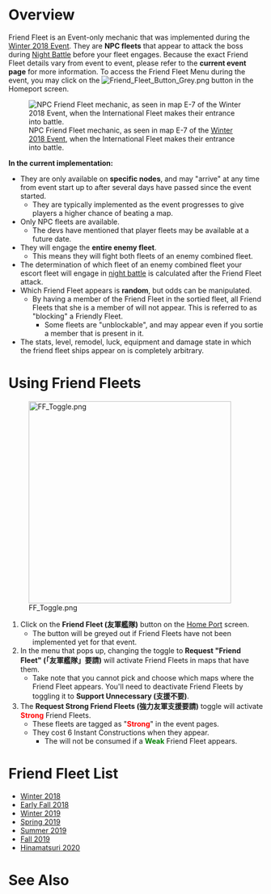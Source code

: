 =Overview=

Friend Fleet is an Event-only mechanic that was implemented during the [[Winter 2018 Event]]. They are '''NPC fleets''' that appear to attack the boss during [[Night Battle]] before your fleet engages. Because the exact Friend Fleet details vary from event to event, please refer to the '''current event page''' for more information.
To access the Friend Fleet Menu during the event, you may click on the [[File:Friend Fleet Button Grey.png]] button in the Homeport screen.

[[File:NPC Friend Fleet.png|thumb|right|NPC Friend Fleet mechanic, as seen in map E-7 of the [[Winter 2018 Event#Friend Fleet|Winter 2018 Event]], when the International Fleet makes their entrance into battle.]]

'''In the current implementation:'''
* They are only available on '''specific nodes''', and may "arrive" at any time from event start up to after several days have passed since the event started.
** They are typically implemented as the event progresses to give players a higher chance of beating a map.
* Only NPC fleets are available.
** The devs have mentioned that player fleets may be available at a future date.
* They will engage the '''entire enemy fleet'''.
** This means they will fight both fleets of an enemy combined fleet.
* The determination of which fleet of an enemy combined fleet your escort fleet will engage in [[Combined_Fleet#Combined_Fleet_Night_Battle|night battle]] is calculated after the Friend Fleet attack.
* Which Friend Fleet appears is '''random''', but odds can be manipulated. 
** By having a member of the Friend Fleet in the sortied fleet, all Friend Fleets that she is a member of will not appear. This is referred to as "blocking" a Friendly Fleet.
*** Some fleets are "unblockable", and may appear even if you sortie a member that is present in it.
* The stats, level, remodel, luck, equipment and damage state in which the friend fleet ships appear on is completely arbitrary.

=Using Friend Fleets=
[[File:FF_Toggle.png|400px|right]]
# Click on the '''Friend Fleet (友軍艦隊)''' button on the [[Home Port]] screen.
#* The button will be greyed out if Friend Fleets have not been implemented yet for that event.
# In the menu that pops up, changing the toggle to '''Request "Friend Fleet" (「友軍艦隊」要請)''' will activate Friend Fleets in maps that have them.
#* Take note that you cannot pick and choose which maps where the Friend Fleet appears. You'll need to deactivate Friend Fleets by toggling it to '''Support Unnecessary (支援不要)'''.
# The '''Request Strong Friend Fleets (強力友軍支援要請)''' toggle will activate <span style="color:red">'''Strong'''</span> Friend Fleets.
#* These fleets are tagged as "<span style="color:red">'''Strong'''</span>" in the event pages.
#* They cost 6 Instant Constructions {{IC}} when they appear.
#** The {{IC}} will not be consumed if a <span style="color:green">'''Weak'''</span> Friend Fleet appears.

=Friend Fleet List=

* [[Winter_2018_Event#Friend_Fleet|Winter 2018]]
* [[Early_Fall_2018_Event#Friend_Fleet|Early Fall 2018]]
* [[Winter_2019_Event#Friend_Fleet|Winter 2019]]
* [[Spring_2019_Event#Friend_Fleet|Spring 2019]]
* [[Summer_2019_Event#Friend_Fleet|Summer 2019]]
* [[Fall_2019_Event#Friend_Fleet|Fall 2019]]
* [[Hinamatsuri_2020_Mini-Event#Friend_Fleet|Hinamatsuri 2020]]

=See Also=
{{Mechanics}}